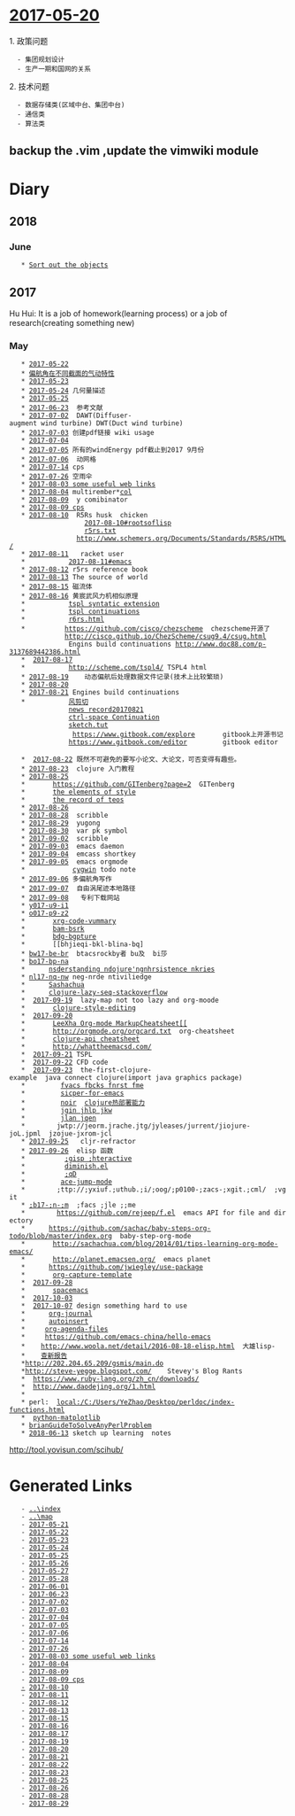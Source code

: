 = [[2017-05-20]] =

1. 政策问题
   - 集团规划设计
   - 生产一期和国网的关系
2. 技术问题
   - 数据存储类(区域中台、集团中台)
   - 通信类
   - 算法类
== backup the .vim ,update the vimwiki module ==
= Diary =

== 2018 ==

=== June ===
    * [[2018-06-13|Sort out the objects]]

== 2017 ==


Hu Hui: It is a job of homework(learning process) or a job of research(creating something new)

=== May ===
    * [[2017-05-22]]
    * [[2017-05-21|偏航角在不同截面的气动特性]]
    * [[2017-05-23]]
    * [[2017-05-24]] 几何量描述
    * [[2017-05-25]]
    * [[2017-06-23]]  参考文献
    * [[2017-07-02]]  DAWT(Diffuser-augment wind turbine) DWT(Duct wind turbine)
    * [[2017-07-03]] 创建pdf链接 wiki usage
    * [[2017-07-04]]
    * [[2017-07-05]] 所有的windEnergy pdf截止到2017 9月份
    * [[2017-07-06]]  动网格
    * [[2017-07-14]] cps
    * [[2017-07-26]] 空雨伞
    * [[2017-08-03 some useful web links]]
    * [[2017-08-04]] multirember*[[col]]
    * [[2017-08-09]]  y comibinator
    * [[2017-08-09 cps]]
    * [[2017-08-10]]  R5Rs husk  chicken
                    [[2017-08-10#rootsoflisp]]
                    [[r5rs.txt]]
                  http://www.schemers.org/Documents/Standards/R5RS/HTML/
    * [[2017-08-11]]   racket user
    *           [[2017-08-11#emacs]]
    * [[2017-08-12]] r5rs reference book
    * [[2017-08-13]] The source of world
    * [[2017-08-15]] 磁流体
    * [[2017-08-16]] 黄宸武风力机相似原理
    *           [[tspl syntatic extension]]
    *           [[tspl continuations]]
    *           [[r6rs.html]]
    *          https://github.com/cisco/chezscheme  chezscheme开源了
               http://cisco.github.io/ChezScheme/csug9.4/csug.html
                Engins build continuations http://www.doc88.com/p-3137689442386.html
    *  [[2017-08-17]]
    *           http://scheme.com/tspl4/ TSPL4 html
    * [[2017-08-19]]    动态偏航后处理数据文件记录(技术上比较繁琐)
    * [[2017-08-20]]
    * [[2017-08-21]] Engines build continuations
    *           [[风剪切]]
                [[news record20170821]]
                [[ctrl-space Continuation]]
                [[sketch.tut]]
                 https://www.gitbook.com/explore       gitbook上开源书记
                https://www.gitbook.com/editor         gitbook editor

    *  [[2017-08-22]] 既然不可避免的要写小论文、大论文，可否变得有趣些。
    * [[2017-08-23]]  clojure 入门教程
    * [[2017-08-25]]
    *       https://github.com/GITenberg?page=2  GITenberg
    *       [[the elements of style]]
    *       [[the record of teos]]
    * [[2017-08-26]]
    * [[2017-08-28]]  scribble
    * [[2017-08-29]]  yugong
    * [[2017-08-30]]  var pk symbol
    * [[2017-09-02]]  scribble
    * [[2017-09-03]]  emacs daemon
    * [[2017-09-04]]  emcass shortkey
    * [[2017-09-05]]  emacs orgmode
    *            [[cygwin]] todo note
    * [[2017-09-06]] 多偏航角写作
    * [[2017-09-07]]  自由涡尾迹本地路径
    * [[2017-09-08]]   专利下载网站
    * [[y017-u9-i1]]
    * [[o017-p9-z2]]
    *       [[xrg-code-vummary]]
    *       [[bam-bsrk]]
    *       [[bdg-bgpture]]
    *       [[bhjieqi-bkl-blina-bq]
    * [[bw17-be-br]]  btacsrockby者 bu及  bi莎
    * [[bo17-bp-na]]
    *      [[nsderstanding ndojure'ngnhrsistence nkries]]
    * [[nl17-nq-nw]] neg-nrde ntiviliedge
    *      [[Sashachua]]
    *      [[clojure-lazy-seq-stackoverflow]]
    *  [[2017-09-19]]  lazy-map not too lazy and org-moode
    *       [[clojure-style-editing]]
    *  [[2017-09-20]]
    *       [[LeeXha Org-mode MarkupCheatsheet[[]]
    *       http://orgmode.org/orgcard.txt  org-cheatsheet
    *       [[clojure-api cheatsheet]]
    *       http://whattheemacsd.com/
    *  [[2017-09-21]] TSPL
    *  [[2017-09-22]] CFD code
    *  [[2017-09-23]]  the-first-clojure-example  java connect clojure(import java graphics package)
    *         [[fvacs fbcks fnrst fme]]
    *         [[sicper-for-emacs]]
    *         [[noir]]  [[clojure热部署能力]]
    *         [[jgin jhlp jkw]]
    *         [[jlan jqen]]
    *        jwtp://jeorm.jrache.jtg/jyleases/jurrent/jiojure-joL.jpml  jzojue-jxrom-jcl
    * [[2017-09-25]]   cljr-refractor
    * [[2017-09-26]]  elisp 函数
    *          [[;gisp ;hteractive]]
    *          [[diminish.el]]
    *          [[;qD]]
    *         [[ace-jump-mode]]
    *        ;ttp://;yxiuf.;uthub.;i/;oog/;p0100-;zacs-;xgit.;cml/  ;vgit
    * [[;b17-;n-;m]]  ;facs ;jle ;;me
    *        https://github.com/rejeep/f.el  emacs API for file and directory
    *      https://github.com/sachac/baby-steps-org-todo/blob/master/index.org  baby-step-org-mode
    *       http://sachachua.com/blog/2014/01/tips-learning-org-mode-emacs/
    *       http://planet.emacsen.org/  emacs planet
    *      https://github.com/jwiegley/use-package
    *       [[org-capture-template]]
    *  [[2017-09-28]]
    *       [[spacemacs]]
    *  [[2017-10-03]]
    *  [[2017-10-07]] design something hard to use
    *      [[org-journal]]
    *      [[autoinsert]]
    *     [[org-agenda-files]]
    *     https://github.com/emacs-china/hello-emacs
    *    http://www.woola.net/detail/2016-08-18-elisp.html  大雄lisp-
    *    [[查新报告]]
    *http://202.204.65.209/gsmis/main.do
    *http://steve-yegge.blogspot.com/    Stevey's Blog Rants
    *  https://www.ruby-lang.org/zh_cn/downloads/
    *  http://www.daodejing.org/1.html
    *
    * perl:  [[local:/C:/Users/YeZhao/Desktop/perldoc/index-functions.html ]]
    *  [[python-matplotlib]]
    * [[brianGuideToSolveAnyPerlProblem]]
    * [[2018-06-13]] sketch up learning  notes
http://tool.yovisun.com/scihub/

= Generated Links =
    - [[..\index]]
    - [[..\map]]
    - [[2017-05-21]]
    - [[2017-05-22]]
    - [[2017-05-23]]
    - [[2017-05-24]]
    - [[2017-05-25]]
    - [[2017-05-26]]
    - [[2017-05-27]]
    - [[2017-05-28]]
    - [[2017-06-01]]
    - [[2017-06-23]]
    - [[2017-07-02]]
    - [[2017-07-03]]
    - [[2017-07-04]]
    - [[2017-07-05]]
    - [[2017-07-06]]
    - [[2017-07-14]]
    - [[2017-07-26]]
    - [[2017-08-03 some useful web links]]
    - [[2017-08-04]]
    - [[2017-08-09]]
    - [[2017-08-09 cps]]
    [[-]] [[2017-08-10]]
    - [[2017-08-11]]
    - [[2017-08-12]]
    - [[2017-08-13]]
    - [[2017-08-15]]
    - [[2017-08-16]]
    - [[2017-08-17]]
    - [[2017-08-19]]
    - [[2017-08-20]]
    - [[2017-08-21]]
    - [[2017-08-22]]
    - [[2017-08-23]]
    - [[2017-08-25]]
    - [[2017-08-26]]
    - [[2017-08-28]]
    - [[2017-08-29]]
